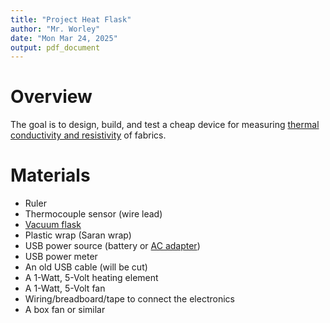 ```yaml
---
title: "Project Heat Flask"
author: "Mr. Worley"
date: "Mon Mar 24, 2025"
output: pdf_document
---
```


# Overview

The goal is to design, build, and test a cheap device for measuring [thermal conductivity and resistivity](https://en.wikipedia.org/wiki/Thermal_conductivity_and_resistivity) of fabrics.

# Materials

* Ruler
* Thermocouple sensor (wire lead)
* [Vacuum flask](https://en.wikipedia.org/wiki/Vacuum_flask)
* Plastic wrap (Saran wrap)
* USB power source (battery or [AC adapter](https://en.wikipedia.org/wiki/AC_adapter))
* USB power meter
* An old USB cable (will be cut)
* A 1-Watt, 5-Volt heating element
* A 1-Watt, 5-Volt fan
* Wiring/breadboard/tape to connect the electronics
* A box fan or similar










